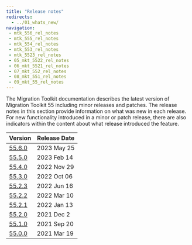 ```yaml
---
title: "Release notes"
redirects:
  - ../01_whats_new/
navigation:
 - mtk_556_rel_notes
 - mtk_555_rel_notes
 - mtk_554_rel_notes
 - mtk_553_rel_notes
 - mtk_5523_rel_notes
 - 05_mkt_5522_rel_notes
 - 06_mkt_5521_rel_notes
 - 07_mkt_552_rel_notes
 - 08_mkt_551_rel_notes
 - 09_mkt_55_rel_notes
---
```


The Migration Toolkit documentation describes the latest version of Migration Toolkit 55 including minor releases and patches. The release notes in this section provide information on what was new in each release. For new functionality introduced in a minor or patch release, there are also indicators within the content about what release introduced the feature.

| Version | Release Date | 
| ------- | ------------ | 
| [55.6.0](mtk_556_rel_notes) | 2023 May 25   |
| [55.5.0](mtk_555_rel_notes) | 2023 Feb 14   |
| [55.4.0](mtk_554_rel_notes) | 2022 Nov 29   |
| [55.3.0](mtk_553_rel_notes) | 2022 Oct 06   |
| [55.2.3](mtk_5523_rel_notes) | 2022 Jun 16   |
| [55.2.2](05_mkt_5522_rel_notes) | 2022 Mar 10   |
| [55.2.1](06_mkt_5521_rel_notes) | 2022 Jan 13   |
| [55.2.0](07_mkt_552_rel_notes) | 2021 Dec 2   |
| [55.1.0](08_mkt_551_rel_notes) | 2021 Sep 20   |
| [55.0.0](09_mkt_55_rel_notes) | 2021 Mar 19  |

